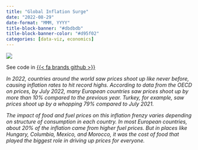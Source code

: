 ```yaml
---
title: "Global Inflation Surge"
date: "2022-08-29"
date-format: "MMM, YYYY"
title-block-banner: "#dbdbdb"
title-block-banner-color: "#d95f02"
categories: [data-viz, economics]
---
```


![](image.png)

See code in <a href = "https://github.com/A-A-Mbarek/Data-Vis-stories"> {{< fa brands github >}} </a>

[*In 2022, countries around the world saw prices shoot up like never before, causing inflation rates to hit record highs. According to data from the OECD on prices, by July 2022, many European countries saw prices shoot up by more than 10% compared to the previous year. Turkey, for example, saw prices shoot up by a whopping 79% compared to July 2021.*]{.abstract}

[*The impact of food and fuel prices on this inflation frenzy varies depending on structure of consumption in each country. In most European countries, about 20% of the inflation came from higher fuel prices. But in places like Hungary, Columbia, Mexico, and Morocco, it was the cost of food that played the biggest role in driving up prices for everyone.*]{.abstract}


